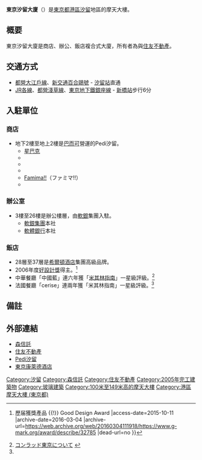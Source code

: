 {{Infobox Skyscraper
| building_name  = 東京汐留大廈
| native_building_name= 東京汐留ビルディング
| image          = File:Conrad Tokyo 2014 ⅱ.JPG
| caption        = 
| year_highest   =
| year_end       =
| plural         =
| location       = {{JPN}}[[東京都|東京都]][[港區_(東京都)|港區]][[東新橋|東新橋]]1丁目9番1號
| coordinates    = {{coord|35|39|46.8|N|139|45|40.4|E|display=inline,title}}
| status         = {{完成}}
| use            = [[辦公室|辦公室]]、[[商店|商店]]、[[飯店|飯店]]、[[停車場|停車場]]
| groundbreaking = 
| start_date     =
| completion_date= 2005年（[[平成|平成]]17年）1月
| opening        =
| destroyed      =
| antenna_spire  = 124公尺
| roof           =
| top_floor      = 
| floor_count    = 地上37層地下4層
| elevator_count =
| cost           =
| floor_area     = 建地面積17847.67平方公尺<br />樓板面積191394.06平方公尺
| architect      = {{link-ja|安井建築設計事務所|安井建築設計事務所}}、[[竹中工務店|竹中工務店]]
| engineer       = 
| architecture_firm    = [[竹中工務店|竹中工務店]]
| developer      =  {{link-ja|森信託|森トラスト}}、[[住友不動產|住友不動產]]
| owner          = 
}}
'''東京汐留大廈'''（{{jpn|j=東京汐留ビルディング|hg=とうきょうしおどめビルディング}}）是[[東京都|東京都]][[港區_(東京都)|港區]][[汐留|汐留]]地區的摩天大樓。

== 概要 ==
東京汐留大廈是商店、辦公、飯店複合式大廈，所有者為{{link-ja|森信託|森トラスト}}與[[住友不動產|住友不動產]]。

== 交通方式 ==
* [[都營地下鐵大江戶線|都營大江戶線]]、[[百合鷗號|新交通百合鷗號]] - [[汐留站|汐留站]]直通
* [[東日本旅客鐵道|JR各線]]、[[都營地下鐵淺草線|都營淺草線]]、[[東京地下鐵銀座線|東京地下鐵銀座線]] - [[新橋站_(日本)|新橋站]]步行6分

== 入駐單位 ==
=== 商店 ===
* 地下2樓至地上2樓是[[巴而可|巴而可]]營運的Pedi汐留。
** [[星巴克|星巴克]]
** {{link-ja|EXCELSIOR CAFFE|エクセルシオール カフェ}}
** {{link-ja|Saint Marc|サンマルク|Saint Marc Cafe}}
** {{link-ja|大戶屋|大戸屋ホールディングス}}
** [[FamilyMart|Famima!!]]（ファミマ!!）
** {{link-ja|山田藥品|山田薬品|汐留Drug}}

=== 辦公室 ===
* 3樓至26樓是辦公樓層，由[[軟銀|軟銀]]集團入駐。
** [[軟銀|軟銀集團]]本社
** [[軟體銀行|軟體銀行]]本社

=== 飯店 ===
* 28層至37層是[[希爾頓酒店|希爾頓酒店]]集團高級品牌{{link-ja|東京康萊德酒店|コンラッド東京}}。
* 2006年度[[好設計獎|好設計獎]]得主。<ref>{{Cite web |url=https://www.g-mark.org/award/describe/32785 |title=CONRAD TOKYO  {{!}} 歷届獲獎產品 {{!}} Good Design Award |access-date=2015-10-11 |archive-date=2016-03-04 |archive-url=https://web.archive.org/web/20160304111918/https://www.g-mark.org/award/describe/32785 |dead-url=no }}</ref>
* 中華餐廳「中國藍」連六年獲「[[米其林指南|米其林指南]]」一星級評級。<ref name="about">[http://www.conradtokyo.co.jp/about コンラッド東京について] {{webarchive|url=https://web.archive.org/web/20151009221054/http://www.conradtokyo.co.jp/about |date=2015-10-09 }}</ref>
* 法國餐廳「cerise」連兩年獲「米其林指南」一星級評級。<ref name="about"/>

== 備註 ==
{{reflist}}

== 外部連結 ==
* [https://web.archive.org/web/20130316060447/http://www.mori-trust.co.jp/office/areashinbashi/shiodome.html 森信託]
* [https://web.archive.org/web/20090412152507/http://www.sumitomo-rd.co.jp/building/minato/shiodome/index.html 住友不動產]
* [http://www.pedi-s.com/ Pedi汐留] {{Wayback|url=http://www.pedi-s.com/ |date=20210116105709 }}
* [http://www.conradtokyo.co.jp/ 東京康萊德酒店] {{Wayback|url=http://www.conradtokyo.co.jp/ |date=20200924112135 }}

{{DEFAULTSORT:Tokyo Shiodome Building}}
[[Category:汐留|Category:汐留]]
[[Category:森信託|Category:森信託]]
[[Category:住友不動產|Category:住友不動產]]
[[Category:2005年完工建築物|Category:2005年完工建築物]]
[[Category:玻璃建築|Category:玻璃建築]]
[[Category:100米至149米高的摩天大樓|Category:100米至149米高的摩天大樓]]
[[Category:港區摩天大樓_(東京都)|Category:港區摩天大樓 (東京都)]]